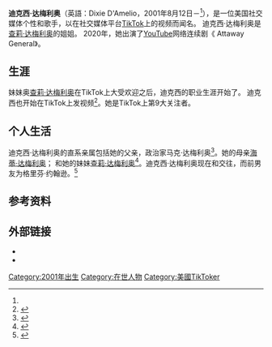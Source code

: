 {{Infobox person
| name               = 迪克西·达梅利奥<br>Dixie D'Amelio
| image              = Dixie D'Amelio.jpg
| caption            = 2020年
| birth_name         = 
| birth_date         = {{birth date and age|2001|8|12}}<ref name="seventeen" />
| birth_place        = {{flagicon|USA}} [[康涅狄格州|康涅狄格州]][[诺沃克_(康涅狄格州)|诺沃克]]
| occupation         = {{hlist|[[網絡紅人|網絡紅人]]}}
| years_active       = 2019–至今
| known_for          = [[抖音|TikTok]]
|parents            = 马克·达梅利奥（父亲）<br> 海蒂·达梅里奥（母亲）


| relatives          = 妹妹：[[查莉·达梅利奥|查莉·达梅利奥]]
| module             = {{Infobox YouTube personality|embed=yes
| genre              = [[影像網誌|影像網誌]]
| channels           = [https://www.youtube.com/channel/UCLOEGprmycLLbyzBj2jozLg Dixie D'Amelio]
| stats_update       = 2020年9月29日
| silver_button      = yes
| silver_year        = 2019<ref name="sbyt">{{cite web |title=Dixie D'Amelio's YouTube Stats (Summary Profile) - Social Blade Stats |url=https://socialblade.com/youtube/c/dixiedamelio/monthly |website=Social Blade |accessdate=2020年10月5日 |ref=sbyt |archive-date=2021年4月13日 |archive-url=https://web.archive.org/web/20210413043203/https://socialblade.com/youtube/c/dixiedamelio/monthly |dead-url=no }}</ref>
| gold_button        = yes
| gold_year          = 2020<ref name="sbyt" />
| diamond_button     = no
| diamond_year       = 
}}
}}
'''迪克西·达梅利奥'''（英語：Dixie D'Amelio，2001年8月12日－<ref name="seventeen" />），是一位美国社交媒体个性和歌手，以在社交媒体平台[[抖音|TikTok]]上的视频而闻名。 迪克西·达梅利奥是[[查莉·达梅利奥|查莉·达梅利奥]]的姐姐。 2020年，她出演了[[YouTube|YouTube]]网络连续剧《 Attaway General》。

== 生涯 ==
妹妹奥[[查莉·达梅利奥|查莉·达梅利奥]]在TikTok上大受欢迎之后，迪克西的职业生涯开始了。 迪克西也开始在TikTok上发视频<ref name="seventeen">{{cite web |url=https://www.seventeen.com/celebrity/celebrity-couples/g31816740/who-is-dixie-d-amelio/ |title=Everything You Need to Know About Dixie D'Amelio, Charli's Older Sister |last=Grant |first=Stacey |date=2020年3月23日 |website=[[Seventeen_(American_magazine)|Seventeen]] |access-date=2020年10月5日 |archive-date=2020年5月28日 |archive-url=https://web.archive.org/web/20200528161046/https://www.seventeen.com/celebrity/celebrity-couples/g31816740/who-is-dixie-d-amelio/ |dead-url=no }}</ref>。她是TikTok上第9大关注者。

== 个人生活 ==
迪克西·达梅利奥的直系亲属包括她的父亲，政治家马克·达梅利奥<ref>{{cite web |last1=Harris |first1=Margot |title=Top TikTok star Dixie D'Amelio said she 'never supported Trump' after her photo of Trump-Pence campaign signs resurfaced |url=https://www.insider.com/tiktok-star-dixie-damelio-on-politics-i-never-supported-trump-2020-5 |website=Insider |accessdate=25 August 2020 |language=en |quote=Marc D'Amelio ran as a Republican for the Connecticut State Senate in 2018 |url-status=live}}</ref>。她的母亲[[海蒂·达梅利奥|海蒂·达梅利奥]]； 和她的妹妹[[查莉·达梅利奥|查莉·达梅利奥]]<ref name="nbcnews">{{cite web |url=https://www.nbcnews.com/pop-culture/viral/meet-charli-d-amelio-tiktok-s-newest-viral-teen-celebrity-n1092626 |title=Meet Charli D'Amelio, TikTok's newest viral teen celebrity |last=Rosenblatt |first=Kalhan |publisher=[[NBC新聞|NBC新聞]] |date=2019年11月28日 |access-date=2020年10月5日 |archive-date=2020年5月28日 |archive-url=https://web.archive.org/web/20200528101639/https://www.nbcnews.com/pop-culture/viral/meet-charli-d-amelio-tiktok-s-newest-viral-teen-celebrity-n1092626 |dead-url=no }}</ref>。迪克西·达梅利奥现在和{{link-en|诺亚·贝克|Noah Beck}}交往，而前男友为格里芬·约翰逊。<ref name=":2">{{Cite web|last=Widjojo|first=Conchita Margaret|date=January 22, 2021|title=TikTok's Noah Beck Says Dixie D'Amelio Initially 'Didn't Want to Be as Public' About Relationship|url=https://people.com/tv/tiktoks-noah-beck-says-dixie-damelio-didnt-want-to-be-as-public-about-relationship/|url-status=no|access-date=2021-03-05|website=[[People_(magazine)|People]]|language=en|archive-date=2021-07-03|archive-url=https://web.archive.org/web/20210703190244/https://people.com/tv/tiktoks-noah-beck-says-dixie-damelio-didnt-want-to-be-as-public-about-relationship/}}</ref> 

== 参考资料 ==
{{reflist}}

== 外部链接 ==
*{{TikTok| dixiedamelio}}
*{{IMDb name|11342109}}

[[Category:2001年出生|Category:2001年出生]]
[[Category:在世人物|Category:在世人物]]
[[Category:美國TikToker|Category:美國TikToker]]